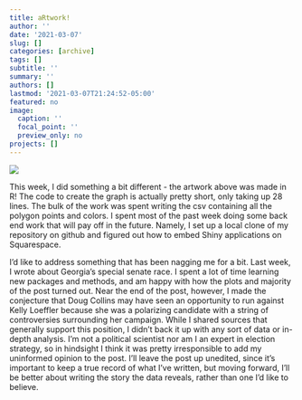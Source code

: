 ```yaml
---
title: aRtwork!
author: ''
date: '2021-03-07'
slug: []
categories: [archive]
tags: []
subtitle: ''
summary: ''
authors: []
lastmod: '2021-03-07T21:24:52-05:00'
featured: no
image:
  caption: ''
  focal_point: ''
  preview_only: no
projects: []
---
```


![](p_art.png)

This week, I did something a bit different - the artwork above was made in R! The code to create the graph is actually pretty short, only taking up 28 lines. The bulk of the work was spent writing the csv containing all the polygon points and colors. I spent most of the past week doing some back end work that will pay off in the future. Namely, I set up a local clone of my repository on github and figured out how to embed Shiny applications on Squarespace.  

I’d like to address something that has been nagging me for a bit. Last week, I wrote about Georgia’s special senate race. I spent a lot of time learning new packages and methods, and am happy with how the plots and majority of the post turned out. Near the end of the post, however, I made the conjecture that Doug Collins may have seen an opportunity to run against Kelly Loeffler because she was a polarizing candidate with a string of controversies surrounding her campaign. While I shared sources that generally support this position, I didn’t back it up with any sort of data or in-depth analysis. I’m not a political scientist nor am I an expert in election strategy, so in hindsight I think it was pretty irresponsible to add my uninformed opinion to the post. I’ll leave the post up unedited, since it’s important to keep a true record of what I’ve written, but moving forward, I’ll be better about writing the story the data reveals, rather than one I’d like to believe.